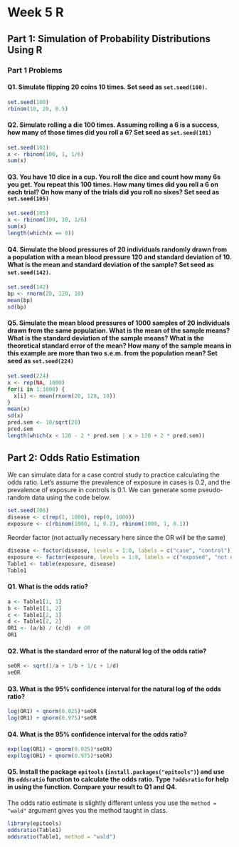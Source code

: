 Week 5 R
====

Part 1: Simulation of Probability Distributions Using R
------
### Part 1 Problems

#### Q1. Simulate flipping 20 coins 10 times. Set seed as `set.seed(100)`.

```r
set.seed(100)
rbinom(10, 20, 0.5)
```

#### Q2. Simulate rolling a die 100 times. Assuming rolling a 6 is a success, how many of those times did you roll a 6? Set seed as `set.seed(101)`
```r
set.seed(101)
x <- rbinom(100, 1, 1/6)
sum(x)
```

#### Q3. You have 10 dice in a cup. You roll the dice and count how many 6s you get. You repeat this 100 times. How many times did you roll a 6 on each trial? On how many of the trials did you roll no sixes? Set seed as `set.seed(105)`
```r
set.seed(105)
x <- rbinom(100, 10, 1/6)
sum(x)
length(which(x == 0))
```

#### Q4. Simulate the blood pressures of 20 individuals randomly drawn from a population with a mean blood pressure 120 and standard deviation of 10. What is the mean and standard deviation of the sample? Set seed as `set.seed(142)`.
```r
set.seed(142)
bp <- rnorm(20, 120, 10)
mean(bp)
sd(bp)
```

#### Q5. Simulate the mean blood pressures of 1000 samples of 20 individuals drawn from the same population. What is the mean of the sample means? What is the standard deviation of the sample means? What is the theoretical standard error of the mean? How many of the sample means in this example are more than two s.e.m. from the population mean? Set seed as `set.seed(224)`

```r
set.seed(224)
x <- rep(NA, 1000)
for(i in 1:1000) {
  x[i] <- mean(rnorm(20, 120, 10))
}
mean(x)
sd(x)
pred.sem <- 10/sqrt(20)
pred.sem
length(which(x < 120 - 2 * pred.sem | x > 120 + 2 * pred.sem))
```

Part 2: Odds Ratio Estimation
-------

We can simulate data for a case control study to practice calculating the odds ratio. Let's assume the prevalence of exposure in cases is 0.2, and the prevalence of exposure in controls is 0.1. We can generate some pseudo-random data using the code below.

```r
set.seed(706)
disease <- c(rep(1, 1000), rep(0, 1000))
exposure <- c(rbinom(1000, 1, 0.2), rbinom(1000, 1, 0.1))
```

Reorder factor (not actually necessary here since the OR will be the same)

```r
disease <- factor(disease, levels = 1:0, labels = c("case", "control"))
exposure <- factor(exposure, levels = 1:0, labels = c("exposed", "not exposed"))
Table1 <- table(exposure, disease)
Table1
```

#### Q1. What is the odds ratio?

```r
a <- Table1[1, 1]
b <- Table1[1, 2]
c <- Table1[2, 1]
d <- Table1[2, 2]
OR1 <- (a/b) / (c/d)  # OR
OR1
```

#### Q2. What is the standard error of the natural log of the odds ratio?

```r
seOR <- sqrt(1/a + 1/b + 1/c + 1/d)
seOR
```

#### Q3. What is the 95% confidence interval for the natural log of the odds ratio?

```r
log(OR1) + qnorm(0.025)*seOR
log(OR1) + qnorm(0.975)*seOR
```

#### Q4. What is the 95% confidence interval for the odds ratio?

```r
exp(log(OR1) + qnorm(0.025)*seOR)
exp(log(OR1) + qnorm(0.975)*seOR)
```

#### Q5. Install the package `epitools` (`install.packages("epitools")`) and use its `oddsratio` function to calculate the odds ratio. Type `?oddsratio` for help in using the function. Compare your result to Q1 and Q4.

The odds ratio estimate is slightly different unless you use the `method = "wald"` argument gives you the method taught in class.
```r
library(epitools)
oddsratio(Table1)
oddsratio(Table1, method = "wald")
```